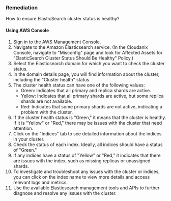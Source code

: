 ### Remediation

How to ensure ElasticSearch cluster status is healthy?

#### Using AWS Console

1. Sign in to the AWS Management Console.
2. Navigate to the Amazon Elasticsearch service.
   (In the Cloudanix Console, navigate to "Misconfig" page and look for Affected Assets for "ElasticSearch Cluster Status Should Be Healthy" Policy.)
3. Select the Elasticsearch domain for which you want to check the cluster status.
4. In the domain details page, you will find information about the cluster, including the "Cluster health" status.
5. The cluster health status can have one of the following values:
   - Green: Indicates that all primary and replica shards are active.
   - Yellow: Indicates that all primary shards are active, but some replica shards are not available.
   - Red: Indicates that some primary shards are not active, indicating a problem with the cluster.
6. If the cluster health status is "Green," it means that the cluster is healthy. If it is "Yellow" or "Red," there may be issues with the cluster that need attention.
7. Click on the "Indices" tab to see detailed information about the indices in your cluster.
8. Check the status of each index. Ideally, all indices should have a status of "Green."
9. If any indices have a status of "Yellow" or "Red," it indicates that there are issues with the index, such as missing replicas or unassigned shards.
10. To investigate and troubleshoot any issues with the cluster or indices, you can click on the index name to view more details and access relevant logs and metrics.
11. Use the available Elasticsearch management tools and APIs to further diagnose and resolve any issues with the cluster.


